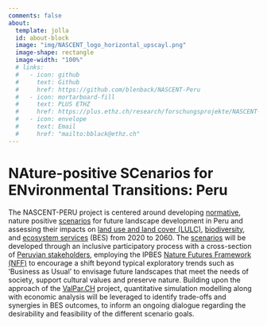 ```yaml
---
comments: false
about:
  template: jolla
  id: about-block
  image: "img/NASCENT_logo_horizontal_upscayl.png"
  image-shape: rectangle
  image-width: "100%"
  # links:
  #   - icon: github
  #     text: Github
  #     href: https://github.com/blenback/NASCENT-Peru
  #   - icon: mortarboard-fill
  #     text: PLUS ETHZ
  #     href: https://plus.ethz.ch/research/forschungsprojekte/NASCENT-PERU.html/
  #   - icon: envelope
  #     text: Email
  #     href: "mailto:bblack@ethz.ch"
---
```


::: {#about-block}
:::

# NAture-positive SCenarios for ENvironmental Transitions: Peru

The NASCENT-PERU project is centered around developing [normative](../glossary/glossary.qmd#NScenarios), nature positive [scenarios](../glossary/glossary.qmd#NScenarios) for future landscape development in Peru and assessing their impacts on [land use and land cover (LULC)](../glossary/glossary.qmd#LULC), [biodiversity](../glossary/glossary.qmd#Biodiversity), and [ecosystem services](../glossary/glossary.qmd#ES) (BES) from 2020 to 2060. The [scenarios](../glossary/glossary.qmd#Scenarios) will be developed through an inclusive participatory process with a cross-section of [Peruvian stakeholders](../about/contributers.qmd), employing the IPBES [Nature Futures Framework (NFF)](../glossary/glossary.qmd#NFF) to encourage a shift beyond typical exploratory trends such as ‘Business as Usual’ to envisage future landscapes that meet the needs of society, support cultural values and preserve nature. Building upon the approach of the <a href="https://www.research-collection.ethz.ch/bitstream/handle/20.500.11850/593508/iEMSs_ValPar_pres.pdf?sequence=4" target="_blank">ValPar.CH</a> project, quantitative simulation modelling along with economic analysis will be leveraged to identify trade-offs and synergies in BES outcomes, to inform an ongoing dialogue regarding the desirability and feasibility of the different scenario goals.




